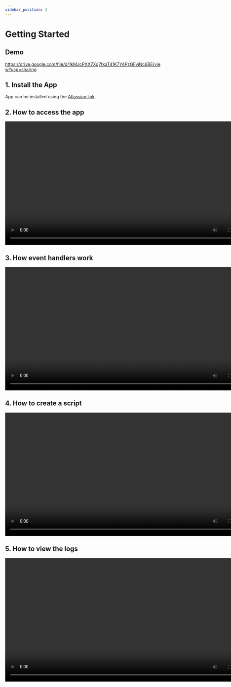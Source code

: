 ```yaml
---
sidebar_position: 2
---
```


# Getting Started
## Demo

https://drive.google.com/file/d/1kMJcPXX7Xg7fkaT41K7Y4PzGFvjNc6BE/view?usp=sharing

## 1. Install the App

App can be installed using the <a target="_blank" href="https://marketplace.atlassian.com/apps/1236394/script-flow-for-jira-sfj?hosting=cloud&tab=overview">Atlassian link</a>

## 2. How to access the app
<video width="800" controls autoplay>
    <source src="https://cdn.123x.dev/how-to-access-the-app.mov" type="video/mp4" />
</video>

## 3. How event handlers work
<video width="800" controls autoplay>
    <source src="https://cdn.123x.dev/how-event-handlers-work.mov" type="video/mp4" />
</video>

## 4. How to create a script
<video width="800" controls autoplay>
    <source src="https://cdn.123x.dev/how-to-add-script.mov" type="video/mp4" />
</video>

## 5. How to view the logs
<video width="800" controls autoplay>
    <source src="https://cdn.123x.dev/how-to-view-logs.mov" type="video/mp4" />
</video>
